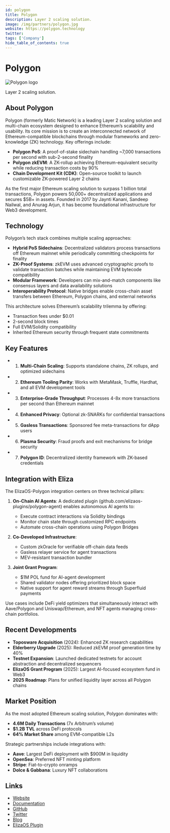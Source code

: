 ```yaml
---
id: polygon
title: Polygon
description: Layer 2 scaling solution.
image: /img/partners/polygon.jpg
website: https://polygon.technology
twitter:
tags: ['Company']
hide_table_of_contents: true
---
```


# Polygon

<div className="partner-logo">
  <img src="/img/partners/polygon.jpg" alt="Polygon logo" />
</div>

Layer 2 scaling solution.

## About Polygon

Polygon (formerly Matic Network) is a leading Layer 2 scaling solution and multi-chain ecosystem designed to enhance Ethereum’s scalability and usability. Its core mission is to create an interconnected network of Ethereum-compatible blockchains through modular frameworks and zero-knowledge (ZK) technology. Key offerings include:

- **Polygon PoS**: A proof-of-stake sidechain handling ~7,000 transactions per second with sub-2-second finality
- **Polygon zkEVM**: A ZK-rollup achieving Ethereum-equivalent security while reducing transaction costs by 90%
- **Chain Development Kit (CDK)**: Open-source toolkit to launch customizable ZK-powered Layer 2 chains

As the first major Ethereum scaling solution to surpass 1 billion total transactions, Polygon powers 50,000+ decentralized applications and secures $5B+ in assets. Founded in 2017 by Jaynti Kanani, Sandeep Nailwal, and Anurag Arjun, it has become foundational infrastructure for Web3 development.

## Technology

Polygon’s tech stack combines multiple scaling approaches:

- **Hybrid PoS Sidechains**: Decentralized validators process transactions off Ethereum mainnet while periodically committing checkpoints for finality
- **ZK-Proof Systems**: zkEVM uses advanced cryptographic proofs to validate transaction batches while maintaining EVM bytecode compatibility
- **Modular Framework**: Developers can mix-and-match components like consensus layers and data availability solutions
- **Interoperability Protocol**: Native bridges enable cross-chain asset transfers between Ethereum, Polygon chains, and external networks

This architecture solves Ethereum’s scalability trilemma by offering:

- Transaction fees under $0.01
- 2-second block times
- Full EVM/Solidity compatibility
- Inherited Ethereum security through frequent state commitments

## Key Features

- 1. **Multi-Chain Scaling**: Supports standalone chains, ZK rollups, and optimized sidechains
- 2. **Ethereum Tooling Parity**: Works with MetaMask, Truffle, Hardhat, and all EVM development tools
- 3. **Enterprise-Grade Throughput**: Processes 4-8x more transactions per second than Ethereum mainnet
- 4. **Enhanced Privacy**: Optional zk-SNARKs for confidential transactions
- 5. **Gasless Transactions**: Sponsored fee meta-transactions for dApp users
- 6. **Plasma Security**: Fraud proofs and exit mechanisms for bridge security
- 7. **Polygon ID**: Decentralized identity framework with ZK-based credentials

## Integration with Eliza

The ElizaOS-Polygon integration centers on three technical pillars:

1. **On-Chain AI Agents**: A dedicated plugin (github.com/elizaos-plugins/polygon-agent) enables autonomous AI agents to:

   - Execute contract interactions via Solidity bindings
   - Monitor chain state through customized RPC endpoints
   - Automate cross-chain operations using Polygon Bridges

2. **Co-Developed Infrastructure**:

   - Custom zkOracle for verifiable off-chain data feeds
   - Gasless relayer service for agent transactions
   - MEV-resistant transaction bundler

3. **Joint Grant Program**:
   - $1M POL fund for AI-agent development
   - Shared validator nodes offering prioritized block space
   - Native support for agent reward streams through Superfluid payments

Use cases include DeFi yield optimizers that simultaneously interact with Aave/Polygon and Uniswap/Ethereum, and NFT agents managing cross-chain portfolios.

## Recent Developments

- **Toposware Acquisition** (2024): Enhanced ZK research capabilities
- **Elderberry Upgrade** (2025): Reduced zkEVM proof generation time by 40%
- **Testnet Expansion**: Launched dedicated testnets for account abstraction and decentralized sequencers
- **ElizaOS Grant Program** (2025): Largest AI-focused ecosystem fund in Web3
- **2025 Roadmap**: Plans for unified liquidity layer across all Polygon chains

## Market Position

As the most adopted Ethereum scaling solution, Polygon dominates with:

- **4.6M Daily Transactions** (7x Arbitrum’s volume)
- **$1.2B TVL** across DeFi protocols
- **64% Market Share** among EVM-compatible L2s

Strategic partnerships include integrations with:

- **Aave**: Largest DeFi deployment with $900M in liquidity
- **OpenSea**: Preferred NFT minting platform
- **Stripe**: Fiat-to-crypto onramps
- **Dolce & Gabbana**: Luxury NFT collaborations

## Links

- [Website](https://polygon.technology)
- [Documentation](https://polygon.technology/developers)
- [GitHub](https://github.com/maticnetwork)
- [Twitter](https://twitter.com/0xPolygon)
- [Blog](https://polygon.technology/blog)
- [ElizaOS Plugin](https://github.com/elizaos-plugins/polygon-agent)
